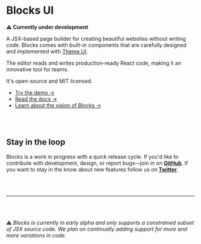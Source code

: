 
# Blocks UI

**⚠️ Currently under development**

A JSX-based page builder for creating beautiful websites without writing
code. Blocks comes with built-in components that are carefully designed
and implemented with [Theme UI](https://theme-ui.com).

The editor reads and writes production-ready React code, making it an
innovative tool for teams.

It's open-source and MIT licensed.

<div style={{ display: 'none' }}>

- [Try the demo &rarr;](/demo)
- [Read the docs &rarr;](/docs)
- [Learn about the vision of Blocks &rarr;](/vision)

</div>

<br /><br />

## Stay in the loop

Blocks is a work in progress with a quick release cycle. If you'd like to contribute
with development, design, or report bugs&mdash;join in on
**[GitHub](https://github.com/blocks)**.
If you want to stay in the know about new features follow us on
**[Twitter](https://twitter.com/blocks_ui)**.

<br /><br />

---

<br /><br />

<p style={{ color: '#444', fontSize: 16 }}>
<b>⚠️</b>
<em style={{ marginLeft: 8 }}>
Blocks is currently in early alpha and only supports a constrained
subset of JSX source code. We plan on continually adding support for
more and more variations in code.
</em>
</p>
